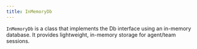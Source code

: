 ```yaml
---
title: InMemoryDb
---
```


`InMemoryDb` is a class that implements the Db interface using an in-memory database. It provides lightweight, in-memory storage for agent/team sessions.

<Snippet file="db-in-memory-params.mdx" />
<Snippet file="db-new-bulk-methods.mdx" />
